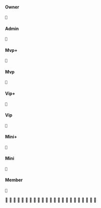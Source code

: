 #### Owner

```js copy

```

#### Admin

```js copy

```

#### Mvp+

```js copy

```

#### Mvp

```js copy

```

#### Vip+

```js copy

```

#### Vip

```js copy

```

#### Mini+

```js copy

```

#### Mini

```js copy

```

#### Member

```js copy

```
























